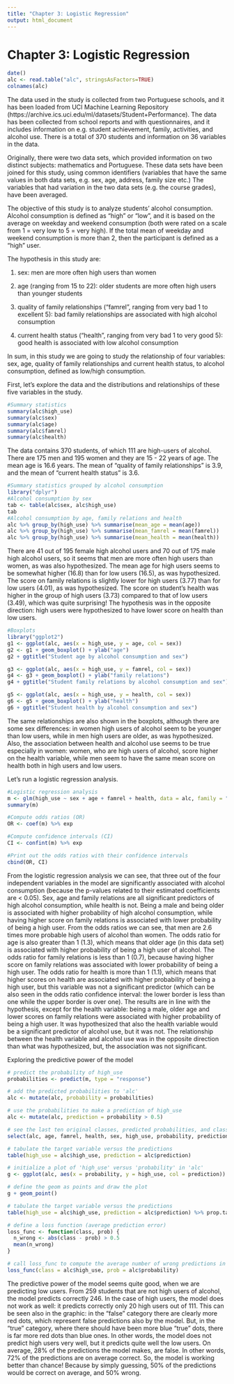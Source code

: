 ```yaml
---
title: "Chapter 3: Logistic Regression"
output: html_document
---
```

# Chapter 3: Logistic Regression
```r
date()
alc <- read.table("alc", stringsAsFactors=TRUE)
colnames(alc)

```
The data used in the study is collected from two Portuguese schools, and it has been loaded from UCI Machine Learning Repository (https://archive.ics.uci.edu/ml/datasets/Student+Performance). The data has been collected from school reports and with questionnaires, and it includes information on e.g. student achievement, family, activities, and alcohol use. There is a total of 370 students and information on 36 variables in the data.

Originally, there were two data sets, which provided information on two distinct subjects: mathematics and Portuguese. These data sets have been joined for this study, using common identifiers (variables that have the same values in both data sets, e.g. sex, age, address, family size etc.) The variables that had variation in the two data sets (e.g. the course grades), have been averaged.

The objective of this study is to analyze students' alcohol consumption. Alcohol consumption is defined as "high" or "low", and it is based on the average on weekday and weekend consumption (both were rated on a scale from 1 = very low to 5 = very high). If the total mean of weekday and weekend consumption is more than 2, then the participant is defined as a "high" user. 

The hypothesis in this study are:

1) sex: men are more often high users than women

2) age (ranging from 15 to 22): older students are more often high users than younger students

3) quality of family relationships ("famrel", ranging from very bad 1 to excellent 5): bad family relationships are associated with high alcohol consumption

4) current health status ("health", ranging from very bad 1 to very good 5):
good health is associated with low alcohol consumption

In sum, in this study we are going to study the relationship of four variables: sex, age, quality of family relationships and current health status, to alcohol consumption, defined as low/high consumption.

First, let's explore the data and the distributions and relationships of these five variables in the study.
```r
#Summary statistics
summary(alc$high_use)
summary(alc$sex)
summary(alc$age)
summary(alc$famrel)
summary(alc$health)
```


The data contains 370 students, of which 111 are high-users of alcohol. There are 175 men and 195 women and they are 15 - 22 years of age. The mean age is 16.6 years. The mean of "quality of family relationships" is 3.9, and the mean of "current health status" is 3.6.


```r
#Summary statistics grouped by alcohol consumption
library("dplyr")
#Alcohol consumption by sex
tab <- table(alc$sex, alc$high_use)
tab
#Alcohol consumption by age, family relations and health
alc %>% group_by(high_use) %>% summarise(mean_age = mean(age))
alc %>% group_by(high_use) %>% summarise(mean_famrel = mean(famrel))
alc %>% group_by(high_use) %>% summarise(mean_health = mean(health))
```

There are 41 out of 195 female high alcohol users and 70 out of 175 male high alcohol users, so it seems that men are more often high users than women, as was also hypothesized.
The mean age for high users seems to be somewhat higher (16.8) than for low users (16.5), as was hypothesized.
The score on family relations is slightly lower for high users (3.77) than for low users (4.01), as was hypothesized.
The score on student's health was higher in the group of high users (3.73) compared to that of low users (3.49), which was quite surprising! The hypothesis was in the opposite direction: high users were hypothesized to have lower score on health than low users.

```r
#Boxplots 
library("ggplot2")
g1 <- ggplot(alc, aes(x = high_use, y = age, col = sex))
g2 <- g1 + geom_boxplot() + ylab("age")
g2 + ggtitle("Student age by alcohol consumption and sex")

g3 <- ggplot(alc, aes(x = high_use, y = famrel, col = sex))
g4 <- g3 + geom_boxplot() + ylab("family relations")
g4 + ggtitle("Student family relations by alcohol consumption and sex")

g5 <- ggplot(alc, aes(x = high_use, y = health, col = sex))
g6 <- g5 + geom_boxplot() + ylab("health")
g6 + ggtitle("Student health by alcohol consumption and sex")
```

The same relationships are also shown in the boxplots, although there are some sex differences: in women high users of alcohol seem to be younger than low users, while in men high users are older, as was hypothesized. Also, the association between health and alcohol use seems to be true especially in women: women, who are high users of alcohol, score higher on the health variable, while men seem to have the same mean score on health both in high users and low users.

Let's run a logistic regression analysis.
```r
#Logistic regression analysis
m <- glm(high_use ~ sex + age + famrel + health, data = alc, family = "binomial")
summary(m)

#Compute odds ratios (OR)
OR <- coef(m) %>% exp

#Compute confidence intervals (CI)
CI <- confint(m) %>% exp

#Print out the odds ratios with their confidence intervals
cbind(OR, CI)
```
From the logistic regression analysis we can see, that three out of the four independent variables in the model are significantly associated with alcohol consumption (because the p-values related to their estimated coefficients are < 0.05). Sex, age and family relations are all significant predictors of high alcohol consumption, while health is not. Being a male and being older is associated with higher probability of high alcohol consumption, while having higher score on family relations is associated with lower probability of being a high user. From the odds ratios we can see, that men are 2.6 times more probable high users of alcohol than women. The odds ratio for age is also greater than 1 (1.3), which means that older age (in this data set) is associated with higher probability of being a high user of alcohol. The odds ratio for family relations is less than 1 (0.7), because having higher score on family relations was associated with lower probability of being a high user. The odds ratio for health is more than 1 (1.1), which means that higher scores on health are associated with higher probability of being a high user, but this variable was not a significant predictor (which can be also seen in the odds ratio confidence interval: the lower border is less than one while the upper border is over one). 
The results are in line with the hypothesis, except for the health variable: being a male, older age and lower scores on  family relations were associated with higher probability of being a high user. It was hypothesized that also the health variable would be a significant predictor of alcohol use, but it was not. The relationship between the health variable and alcohol use was in the opposite direction than what was hypothesized, but, the association was not significant.

Exploring the predictive power of the model

```r
# predict the probability of high_use
probabilities <- predict(m, type = "response")

# add the predicted probabilities to 'alc'
alc <- mutate(alc, probability = probabilities)

# use the probabilities to make a prediction of high_use
alc <- mutate(alc, prediction = probability > 0.5)

# see the last ten original classes, predicted probabilities, and class predictions
select(alc, age, famrel, health, sex, high_use, probability, prediction) %>% tail(10)

# tabulate the target variable versus the predictions
table(high_use = alc$high_use, prediction = alc$prediction)

# initialize a plot of 'high_use' versus 'probability' in 'alc'
g <- ggplot(alc, aes(x = probability, y = high_use, col = prediction))

# define the geom as points and draw the plot
g + geom_point()

# tabulate the target variable versus the predictions
table(high_use = alc$high_use, prediction = alc$prediction) %>% prop.table %>% addmargins

# define a loss function (average prediction error)
loss_func <- function(class, prob) {
  n_wrong <- abs(class - prob) > 0.5
  mean(n_wrong)
}

# call loss_func to compute the average number of wrong predictions in the (training) data
loss_func(class = alc$high_use, prob = alc$probability)
```

The predictive power of the model seems quite good, when we are predicting low users. From 259 students that are not high users of alcohol, the model predicts correctly 246. In the case of high users, the model does not work as well: it predicts correctly only 20 high users out of 111. This can be seen also in the graphic: in the "false" category there are clearly more red dots, which represent false predictions also by the model. But, in the "true" category, where there should have been more blue "true" dots, there is far more red dots than blue ones. In other words, the model does not predict high users very well, but it predicts quite well the low users. On average, 28% of the predictions the model makes, are false. In other words, 72% of the predictions are on average correct. So, the model is working better than chance! Because by simply guessing, 50% of the predictions would be correct on average, and 50% wrong.  

